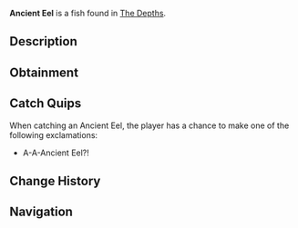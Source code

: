 {{FishInfobox
|image          = Ancient Eel.png
|rarity         = Legendary
|sea            = First Sea
|location       = [[The Depths]]
|sublocation    = 
|sources        = Fishing Rod
|radar_location = 
|prog_speed     = -30
|xp             = 350
|weather        = 
|time           = Night
|season         = Spring, Summer
|bait           = Coal
|base_weight    = 200
|base_value     = 1500
|weight_range   = 100
|base_chance    = 0.4
|base_resil     = 10
}}
'''Ancient Eel''' is a {{Rarity|Legendary}} fish found in [[The Depths]].

== Description ==
{{Description|A long, snake-like eel with glowing patterns and a menacing, ancient presence. This is one of the oldest creatures known to man, with it dating back to 3400 BCE.|Bestiary Entry}}

== Obtainment ==
{{Description|Found in deep ocean caves during the Night.|Bestiary Hint}}
{{Fish Availability|
The Depths
The Depths/Absolute Darkness
|top_rods      = 
Leviathan's Fang Rod\80685.8\131558.05;
Free Spirit Rod\70288.99\107327.93;
Trident Rod\67980.33\103802.71;
No-Life Rod\55228.58\90530.91;
Seraphic Rod\50642.56\80570.57;
Lucky Rod\34644.57\59085.52;
Firefly Rod\44883.35\76716.31;
Candy Cane Rod\29020.65\49767.73;
Adventurer's Rod\29200.62\50346.5;
Fast Rod\43400.31\74829.01;
Ethereal Prism Rod\50511.63\79801.15;
Challenger's Rod\47881.83\78615.65;
Rod Of The Forgotten Fang\47543.22\77253.65;
Rod Of The Exalted One\45890.9\74881.25;
Rod Of The Depths\44068.99\69961.35;
Zeus Rod\42939.92\69104.85;
Verdant Shear Rod\42660.18\68887.46;
Blazebringer Rod\40964.8\65926.22;
Depthseeker Rod\40002.6\64672.6;
Volcanic Rod\35966.56\54919.22;
Avalanche Rod\35784.19\57880.59;
Steady Rod\13885.86\23577.27
|recommended   = Trident Rod
}}

== Catch Quips ==
When catching an Ancient Eel, the player has a chance to make one of the following exclamations:
* A-A-Ancient Eel?!

== Change History ==
{{Change History|{{subst:Current Version}}}}

== Navigation ==
{{Fish Navbox|The Depths}}